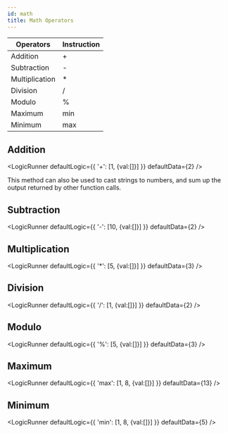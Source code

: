 ```yaml
---
id: math
title: Math Operators
---
```



Operators | Instruction
-- | --
Addition | +
Subtraction | - 
Multiplication | * 
Division | /
Modulo | %
Maximum | min
Minimum | max
## Addition


<LogicRunner defaultLogic={{
    '+': [1, {val:[]}]
}} defaultData={2} />

This method can also be used to cast strings to numbers, and sum up the output returned by other function calls.

## Subtraction


<LogicRunner defaultLogic={{
    '-': [10, {val:[]}]
}} defaultData={2} />


## Multiplication

<LogicRunner defaultLogic={{
    '*': [5, {val:[]}]
}} defaultData={3} />


## Division

<LogicRunner defaultLogic={{
    '/': [1, {val:[]}]
}} defaultData={2} />


## Modulo

<LogicRunner defaultLogic={{
    '%': [5, {val:[]}]
}} defaultData={3} />


## Maximum

<LogicRunner defaultLogic={{
    'max': [1, 8, {val:[]}]
}} defaultData={13} />


## Minimum

<LogicRunner defaultLogic={{
    'min': [1, 8, {val:[]}]
}} defaultData={5} />


